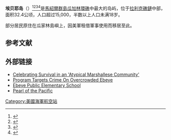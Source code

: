 '''埃贝耶岛'''（{{lang-en|Ebeye}}）<ref>{{cite web |url=http://www.wcl.american.edu/hrbrief/13/2vine.pdf |title=存档副本 |accessdate=2012-12-04 |deadurl=yes |archiveurl=https://web.archive.org/web/20130208110623/http://www.wcl.american.edu/hrbrief/13/2vine.pdf |archivedate=2013-02-08 }}</ref><ref>{{cite web |url=http://web.gc.cuny.edu/dept/rbins/IUCSHA/fellows/dv/DV-link2.pdf |title=存档副本 |accessdate=2012-09-30 |deadurl=yes |archiveurl=https://web.archive.org/web/20120930202543/http://web.gc.cuny.edu/dept/rbins/IUCSHA/fellows/dv/DV-link2.pdf |archivedate=2012-09-30 }}</ref><ref>{{Cite web |url=http://books.google.ca/books?id=rIXdsrzWof4C |title=存档副本 |accessdate=2016-02-15 |archive-date=2016-10-18 |archive-url=https://web.archive.org/web/20161018055701/https://books.google.ca/books?id=rIXdsrzWof4C |dead-url=no }}</ref><ref>{{Cite web |url=http://books.google.ca/books?id=3ankJb0skpwC |title=存档副本 |accessdate=2016-02-15 |archive-date=2019-12-22 |archive-url=https://web.archive.org/web/20191222061935/https://books.google.ca/books?id=3ankJb0skpwC |dead-url=no }}</ref>是[[馬紹爾群島|馬紹爾群島]][[瓜加林環礁|瓜加林環礁]]中最大的岛屿，位于[[拉利克礁鏈|拉利克礁鏈]]中部，面积32.4公顷，人口超过15,000，半数以上人口未满18岁。

部分居民原住在瓜家林島嶼上，因美軍租借軍事使用而移居至此。

== 参考文献 ==
{{Reflist}}

== 外部链接 ==
* [https://web.archive.org/web/20160313065053/http://yokwe.net/index.php?file=article&name=news&sid=1513 Celebrating Survival in an 'Atypical Marshallese Community']
* [https://web.archive.org/web/20050324203716/http://166.122.164.43/archive/2004/April/04-16-17.htm Program Targets Crime On Overcrowded Ebeye]
* [http://www.prtec.hawaii.edu/3_PROJECTS/Pages/ebeye.htm Ebeye Public Elementary School] {{Wayback|url=http://www.prtec.hawaii.edu/3_PROJECTS/Pages/ebeye.htm |date=20180710050122 }}
* [https://web.archive.org/web/20100925104725/http://www.namuproject.org/news/pearl-of-the-pacific/ Pearl of the Pacific]
[[Category:美國海軍航空站|Category:美國海軍航空站]]
